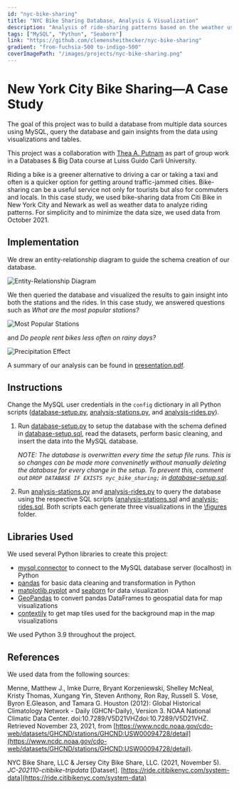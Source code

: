 ```yaml
---
id: "nyc-bike-sharing"
title: "NYC Bike Sharing Database, Analysis & Visualization"
description: "Analysis of ride-sharing patterns based on the weather using MySQL, Python, and Seaborn."
tags: ["MySQL", "Python", "Seaborn"]
link: "https://github.com/clemensheithecker/nyc-bike-sharing"
gradient: "from-fuchsia-500 to-indigo-500"
coverImagePath: "/images/projects/nyc-bike-sharing.png"
---
```


<ProjectInfo
  description={description}
  tags={tags}
  link={link}
  gradient={gradient}
/>

# New York City Bike Sharing—A Case Study

The goal of this project was to build a database from multiple data sources using MySQL, query the database and gain insights from the data using visualizations and tables.

This project was a collaboration with [Thea A. Putnam](https://github.com/theaputnam) as part of group work in a Databases & Big Data course at Luiss Guido Carli University.

Riding a bike is a greener alternative to driving a car or taking a taxi and often is a quicker option for getting around traffic-jammed cities. Bike-sharing can be a useful service not only for tourists but also for commuters and locals. In this case study, we used bike-sharing data from Citi Bike in New York City and Newark as well as weather data to analyze riding patterns. For simplicity and to minimize the data size, we used data from October 2021.

## Implementation

We drew an entity-relationship diagram to guide the schema creation of our database.

![Entity-Relationship Diagram](/images/projects/nyc-bike-sharing/entity-relationship-diagram-1.png)

We then queried the database and visualized the results to gain insight into both the stations and the rides. In this case study, we answered questions such as _What are the most popular stations?_

![Most Popular Stations](/images/projects/nyc-bike-sharing/most-popular-stations.png)

and _Do people rent bikes less often on rainy days?_

![Precipitation Effect](/images/projects/nyc-bike-sharing/precipitation-effect.png)

A summary of our analysis can be found in [presentation.pdf](https://github.com/clemensheithecker/nyc-bike-sharing/blob/main/presentation.pdf).

## Instructions

Change the MySQL user credentials in the `config` dictionary in all Python scripts ([database-setup.py](https://github.com/clemensheithecker/nyc-bike-sharing/blob/main/database-setup.py), [analysis-stations.py](https://github.com/clemensheithecker/nyc-bike-sharing/blob/main/analysis-stations.py), and [analysis-rides.py](https://github.com/clemensheithecker/nyc-bike-sharing/blob/main/analysis-rides.py)).

1. Run [database-setup.py](https://github.com/clemensheithecker/nyc-bike-sharing/blob/main/database-setup.py) to setup the database with the schema defined in [database-setup.sql](https://github.com/clemensheithecker/nyc-bike-sharing/blob/main/database-setup.sql), read the datasets, perform basic cleaning, and insert the data into the MySQL database.

   _NOTE: The database is overwritten every time the setup file runs. This is so changes can be made more conveninetly without manually deleting the database for every change in the setup. To prevent this, comment out `DROP DATABASE IF EXISTS nyc_bike_sharing;` in [database-setup.sql](https://github.com/clemensheithecker/nyc-bike-sharing/blob/main/database-setup.sql)._

2. Run [analysis-stations.py](https://github.com/clemensheithecker/nyc-bike-sharing/blob/main/analysis-stations.py) and [analysis-rides.py](https://github.com/clemensheithecker/nyc-bike-sharing/blob/main/analysis-rides.py) to query the database using the respective SQL scripts ([analysis-stations.sql](https://github.com/clemensheithecker/nyc-bike-sharing/blob/main/analysis-stations.sql) and [analysis-rides.sql](https://github.com/clemensheithecker/nyc-bike-sharing/blob/main/analysis-rides.sql). Both scripts each generate three visualizations in the [\figures](https://github.com/clemensheithecker/nyc-bike-sharing/tree/main/figures) folder.

## Libraries Used

We used several Python libraries to create this project:

- [mysql.connector](https://dev.mysql.com/doc/connector-python/en/) to connect to the MySQL database server (localhost) in Python
- [pandas](https://pandas.pydata.org/) for basic data cleaning and transformation in Python
- [matplotlib.pyplot](https://matplotlib.org/) and [seaborn](https://seaborn.pydata.org/) for data visualization
- [GeoPandas](https://geopandas.org/en/stable/) to convert pandas DataFrames to geospatial data for map visualizations
- [contextily](https://pypi.org/project/contextily/) to get map tiles used for the background map in the map visualizations

We used Python 3.9 throughout the project.

## References

We used data from the following sources:

Menne, Matthew J., Imke Durre, Bryant Korzeniewski, Shelley McNeal, Kristy Thomas, Xungang Yin, Steven Anthony, Ron Ray, Russell S. Vose, Byron E.Gleason, and Tamara G. Houston (2012): Global Historical Climatology Network - Daily (GHCN-Daily), Version 3. NOAA National Climatic Data Center. doi:10.7289/V5D21VHZdoi:10.7289/V5D21VHZ. Retrieved November 23, 2021, from [https://www.ncdc.noaa.gov/cdo-web/datasets/GHCND/stations/GHCND:USW00094728/detail](https://www.ncdc.noaa.gov/cdo-web/datasets/GHCND/stations/GHCND:USW00094728/detail).

NYC Bike Share, LLC & Jersey City Bike Share, LLC. (2021, November 5). _JC-202110-citibike-tripdata_ [Dataset]. [https://ride.citibikenyc.com/system-data](https://ride.citibikenyc.com/system-data)
